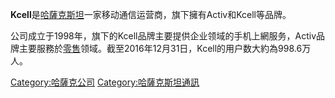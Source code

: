 {{Expand language|1=en|time=2021-01-10T07:18:53+00:00}}
{{Infobox company
| name = Kcell
| logo = 
| logo_size = 
| type = 上市公司
| traded_as = [[哈薩克斯坦證券交易所|哈薩克斯坦證券交易所]]:KCEL<br />{{LSE|KCEL}}
| industry = 電信業
| foundation = 1998年9月30日
| location_city = [[阿拉木圖|阿拉木圖]]
| products = [[蜂窝网络|蜂窝网络]]、[[寬頻|寬頻]]、[[網際網路存取|網際網路存取]]、MFS、[[OTT服务|OTT服务]]
| owner = {{link-en|Kazakhtelecom}} <small>(75%)</small>
| homepage = [https://www.kcell.kz/ www.kcell.kz]<br />[https://activ.kz/ activ.kz]
}}'''Kcell'''是[[哈薩克斯坦|哈薩克斯坦]]一家移动通信运营商，旗下擁有Activ和Kcell等品牌。

公司成立于1998年，旗下的Kcell品牌主要提供企业领域的手机上網服务，Activ品牌主要服務於[[零售|零售]]领域。截至2016年12月31日，Kcell的用户数大約為998.6万人。

[[Category:哈薩克公司|Category:哈薩克公司]]
[[Category:哈薩克斯坦通訊|Category:哈薩克斯坦通訊]]